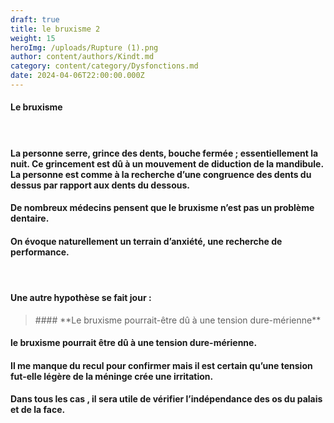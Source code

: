 ```yaml
---
draft: true
title: le bruxisme 2
weight: 15
heroImg: /uploads/Rupture (1).png
author: content/authors/Kindt.md
category: content/category/Dysfonctions.md
date: 2024-04-06T22:00:00.000Z
---
```


#### &#x20;                          Le bruxisme

####  

#### La personne serre, grince des dents,&#xA;bouche fermée ; essentiellement la nuit. Ce grincement est dû à un&#xA;mouvement de diduction de la mandibule. La personne est comme à la recherche d’une congruence des dents du dessus par rapport aux dents du dessous.

#### De nombreux médecins pensent que le&#xA;bruxisme n’est pas un problème dentaire.

#### On évoque naturellement un terrain&#xA;d’anxiété, une recherche de performance.

####  

#### Une autre hypothèse se fait&#xA;jour : 

<BlockQuote>
  #### **Le bruxisme pourrait-être dû à une tension dure-mérienne**
</BlockQuote>

#### le bruxisme pourrait être dû à une tension dure-mérienne. 

#### Il me manque du recul pour confirmer mais il est certain qu’une tension fut-elle légère de la méninge crée une irritation.

#### Dans tous les cas , il sera utile de vérifier l’indépendance des os du palais et de la face.
